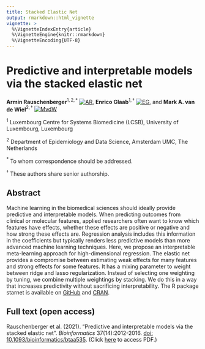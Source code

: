 ```yaml
---
title: Stacked Elastic Net
output: rmarkdown::html_vignette
vignette: >
  %\VignetteIndexEntry{article}
  %\VignetteEngine{knitr::rmarkdown}
  %\VignetteEncoding{UTF-8}
---
```


# Predictive and interpretable models via the stacked elastic net

**Armin Rauschenberger**$^{1,2,*}$
[![AR](https://info.orcid.org/wp-content/uploads/2019/11/orcid_16x16.png)](https://orcid.org/0000-0001-6498-4801),
**Enrico Glaab**$^{1,\dagger}$
[![EG](https://info.orcid.org/wp-content/uploads/2019/11/orcid_16x16.png)](https://orcid.org/0000-0003-3977-7469),
and **Mark A. van de Wiel**$^{2,\dagger}$
[![MvdW](https://info.orcid.org/wp-content/uploads/2019/11/orcid_16x16.png)](https://orcid.org/0000-0003-4780-8472)

$^{1}$ Luxembourg Centre for Systems Biomedicine (LCSB), University of Luxembourg, Luxembourg

$^{2}$ Department of Epidemiology and Data Science, Amsterdam UMC, The Netherlands

$^{*}$ To whom correspondence should be addressed.

$^{\dagger}$ These authors share senior authorship.

## Abstract

Machine learning in the biomedical sciences should ideally provide predictive and interpretable models. When predicting outcomes from clinical or molecular features, applied researchers often want to know which features have effects, whether these effects are positive or negative and how strong these effects are. Regression analysis includes this information in the coefficients but typically renders less predictive models than more advanced machine learning techniques. Here, we propose an interpretable meta-learning approach for high-dimensional regression. The elastic net provides a compromise between estimating weak effects for many features and strong effects for some features. It has a mixing parameter to weight between ridge and lasso regularization. Instead of selecting one weighting by tuning, we combine multiple weightings by stacking. We do this in a way that increases predictivity without sacrificing interpretability. The R package starnet is available on [GitHub](https://github.com/rauschenberger/starnet) and [CRAN](https://CRAN.R-project.org/package=starnet).

## Full text (open access)

Rauschenberger et al. (2021).
"Predictive and interpretable models via the stacked elastic net".
*Bioinformatics*
37(14):2012-2016.
[doi: 10.1093/bioinformatics/btaa535](https://doi.org/10.1093/bioinformatics/btaa535).
(Click
[here](https://academic.oup.com/bioinformatics/pdf-lookup/doi/10.1093/bioinformatics/btaa535)
to access PDF.)
